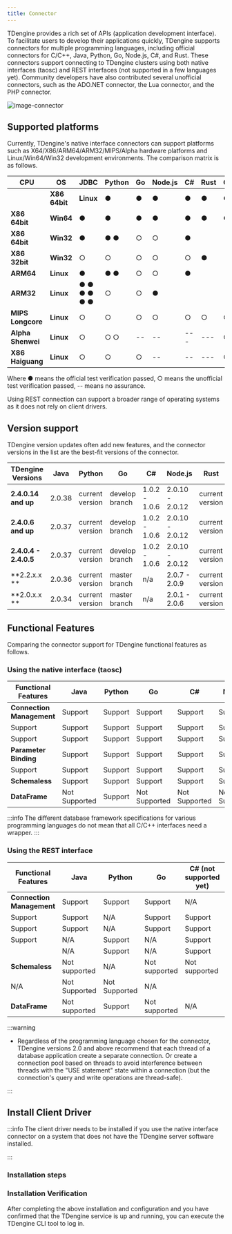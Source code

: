 ```yaml
---
title: Connector
---
```


TDengine provides a rich set of APIs (application development interface). To facilitate users to develop their applications quickly, TDengine supports connectors for multiple programming languages, including official connectors for C/C++, Java, Python, Go, Node.js, C#, and Rust. These connectors support connecting to TDengine clusters using both native interfaces (taosc) and REST interfaces (not supported in a few languages yet). Community developers have also contributed several unofficial connectors, such as the ADO.NET connector, the Lua connector, and the PHP connector.

![image-connector](/img/connector.png)

## Supported platforms

Currently, TDengine's native interface connectors can support platforms such as X64/X86/ARM64/ARM32/MIPS/Alpha hardware platforms and Linux/Win64/Win32 development environments. The comparison matrix is as follows.

| **CPU** | **OS** | **JDBC** | **Python** | **Go** | **Node.js** | **C#** | **Rust** | C/C++ |
| -------------- | --------- | -------- | ---------- | ------ | ----------- | ------ | -------- | ----- |
| | **X86 64bit** | **Linux** | ● | ● | ● | ● | ● | ● | ● | ●
| **X86 64bit** | **Win64** | ● | ● | ● | ● | ● | ● | ● | ●
| **X86 64bit** | **Win32** | ● | ● ● | ○ | ○ | ●
| **X86 32bit** | **Win32** | ○ | ○ | ○ | ○ | ○ | ●
| **ARM64** | **Linux** | ● | ● ● | ○ | ○ | ●
| **ARM32** | **Linux** | ● ● ● ● ● ● | ○ | ○ | ●
| **MIPS Longcore** | **Linux** | ○ | ○ | ○ | ○ | ○ | ○ | ○
| **Alpha Shenwei** | **Linux** | ○ | ○ ○ | -- | -- | --- | --- | ○ |
| **X86 Haiguang** | **Linux** | ○ | ○ | ○ | -- | -- | --- | ○ |

Where ● means the official test verification passed, ○ means the unofficial test verification passed, -- means no assurance.

Using REST connection can support a broader range of operating systems as it does not rely on client drivers.

## Version support

TDengine version updates often add new features, and the connector versions in the list are the best-fit versions of the connector.

| **TDengine Versions** | **Java** | **Python** | **Go** | **C#** | **Node.js** | **Rust** |
| --------------------- | -------- | ---------- | ------------ | ------------- | --------------- | -------- |
| **2.4.0.14 and up** | 2.0.38 | current version | develop branch | 1.0.2 - 1.0.6 | 2.0.10 - 2.0.12 | current version |
| **2.4.0.6 and up** | 2.0.37 | current version | develop branch | 1.0.2 - 1.0.6 | 2.0.10 - 2.0.12 | current version |
| **2.4.0.4 - 2.4.0.5** | 2.0.37 | current version | develop branch | 1.0.2 - 1.0.6 | 2.0.10 - 2.0.12 | current version |
| **2.2.x.x ** | 2.0.36 | current version | master branch | n/a | 2.0.7 - 2.0.9 | current version |
| **2.0.x.x ** | 2.0.34 | current version | master branch | n/a | 2.0.1 - 2.0.6 | current version |

## Functional Features

Comparing the connector support for TDengine functional features as follows.

### Using the native interface (taosc)

| **Functional Features** | **Java** | **Python** | **Go** | **C#** | **Node.js** | **Rust** |
| -------------- | -------- | ---------- | ------ | ------ | ----------- | -------- |
| **Connection Management** | Support | Support | Support | Support | Support | Support | Support
| Support | Support | Support | Support | Support | Support | Support | Support | Support
| Support | Support | Support | Support | Support | Support | Support | Support | Support
| **Parameter Binding** | Support | Support | Support | Support | Support | Support | Support
| Support | Support | Support | Support | Support | Support | Support | Not Supported
| **Schemaless** | Support | Support | Support | Support | Support | Support | Support
| **DataFrame** | Not Supported | Support | Not Supported | Not Supported | Not Supported | Not Supported

:::info
The different database framework specifications for various programming languages do not mean that all C/C++ interfaces need a wrapper.
:::

### Using the REST interface

| **Functional Features** | **Java** | **Python** | **Go** | **C# (not supported yet)** | **Node.js** | **Rust** |
| ------------------------------ | -------- | ---------- | -------- | ------------------ | ----------- | -------- |
| **Connection Management** | Support | Support | Support | N/A | Support | Support | Support
| Support | Support | N/A | Support | Support | Support
| Support | Support | N/A | Support | Support | Support
| Support | N/A | Support | N/A | Support | N/A
| | N/A | Support | N/A | Support | N/A
| **Schemaless** | Not supported | N/A | Not supported | Not supported | N/A
| N/A | Not Supported | Not Supported | N/A
| **DataFrame** | Not supported | Support | Not supported | N/A | Not supported | Not supported

:::warning

- Regardless of the programming language chosen for the connector, TDengine versions 2.0 and above recommend that each thread of a database application create a separate connection. Or create a connection pool based on threads to avoid interference between threads with the "USE statement" state within a connection (but the connection's query and write operations are thread-safe).

:::


## Install Client Driver

:::info
The client driver needs to be installed if you use the native interface connector on a system that does not have the TDengine server software installed.

:::

### Installation steps

<Tabs defaultValue="linux" groupId="os">
  <TabItem value="linux" label="Linux">
    <InstallOnWindows />
  </TabItem>
  <TabItem value="windows" label="Windows">
    <InstallOnLinux />
  </TabItem>
</Tabs>

### Installation Verification

After completing the above installation and configuration and you have confirmed that the TDengine service is up and running, you can execute the TDengine CLI tool to log in.

<Tabs defaultValue="linux" groupId="os">
  <TabItem value="linux" label="Linux">
    <VerifyLinux />
  </TabItem>
  <TabItem value="windows" label="Windows">
    <VerifyWindows />
  </TabItem>
</Tabs>

